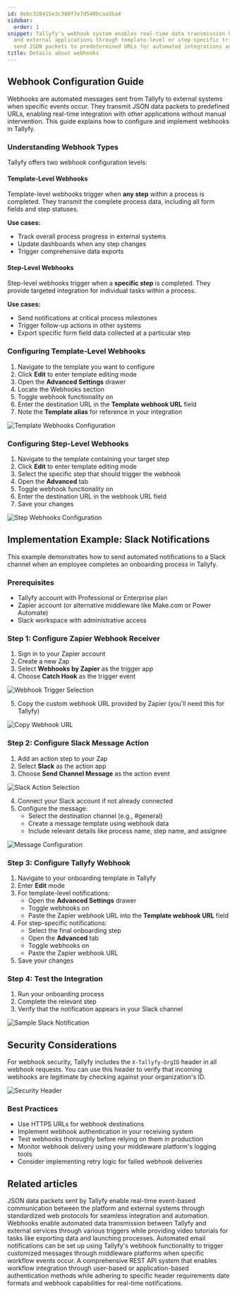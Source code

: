 ```yaml
---
id: 0ebc328415e3c308f7e7d540bcaa3ba4
sidebar:
  order: 1
snippet: Tallyfy's webhook system enables real-time data transmission between processes
  and external applications through template-level or step-specific triggers that
  send JSON packets to predetermined URLs for automated integrations and notifications.
title: Details about webhooks
---
```


## Webhook Configuration Guide

Webhooks are automated messages sent from Tallyfy to external systems when specific events occur. They transmit JSON data packets to predefined URLs, enabling real-time integration with other applications without manual intervention. This guide explains how to configure and implement webhooks in Tallyfy.

### Understanding Webhook Types

Tallyfy offers two webhook configuration levels:

#### Template-Level Webhooks

Template-level webhooks trigger when **any step** within a process is completed. They transmit the complete process data, including all form fields and step statuses.

**Use cases:**
- Track overall process progress in external systems
- Update dashboards when any step changes
- Trigger comprehensive data exports

#### Step-Level Webhooks

Step-level webhooks trigger when a **specific step** is completed. They provide targeted integration for individual tasks within a process.

**Use cases:**
- Send notifications at critical process milestones
- Trigger follow-up actions in other systems
- Export specific form field data collected at a particular step

### Configuring Template-Level Webhooks

1. Navigate to the template you want to configure
2. Click **Edit** to enter template editing mode
3. Open the **Advanced Settings** drawer
4. Locate the Webhooks section
5. Toggle webhook functionality on
6. Enter the destination URL in the **Template webhook URL** field
7. Note the **Template alias** for reference in your integration

![Template Webhooks Configuration](https://screenshots.tallyfy.com/tallyfy%2Fpro%2Fdesktop-light-template-webhooks.png)

### Configuring Step-Level Webhooks

1. Navigate to the template containing your target step
2. Click **Edit** to enter template editing mode
3. Select the specific step that should trigger the webhook
4. Open the **Advanced** tab
5. Toggle webhook functionality on
6. Enter the destination URL in the webhook URL field
7. Save your changes

![Step Webhooks Configuration](https://screenshots.tallyfy.com/tallyfy%2Fpro%2Fdesktop-light-step-webhook.png)

## Implementation Example: Slack Notifications

This example demonstrates how to send automated notifications to a Slack channel when an employee completes an onboarding process in Tallyfy.

### Prerequisites

- Tallyfy account with Professional or Enterprise plan
- Zapier account (or alternative middleware like Make.com or Power Automate)
- Slack workspace with administrative access

### Step 1: Configure Zapier Webhook Receiver

1. Sign in to your Zapier account
2. Create a new Zap
3. Select **Webhooks by Zapier** as the trigger app
4. Choose **Catch Hook** as the trigger event

![Webhook Trigger Selection](https://screenshots.tallyfy.com/file-keKVUbxSVx.png)

5. Copy the custom webhook URL provided by Zapier (you'll need this for Tallyfy)

![Copy Webhook URL](https://screenshots.tallyfy.com/file-fql8JmHkcV.png)

### Step 2: Configure Slack Message Action

1. Add an action step to your Zap
2. Select **Slack** as the action app
3. Choose **Send Channel Message** as the action event

![Slack Action Selection](https://screenshots.tallyfy.com/file-VKfh08LN9D.png)

4. Connect your Slack account if not already connected
5. Configure the message:
   - Select the destination channel (e.g., #general)
   - Create a message template using webhook data
   - Include relevant details like process name, step name, and assignee

![Message Configuration](https://screenshots.tallyfy.com/file-fmk7snOjfe.png)

### Step 3: Configure Tallyfy Webhook

1. Navigate to your onboarding template in Tallyfy
2. Enter **Edit** mode
3. For template-level notifications:
   - Open the **Advanced Settings** drawer
   - Toggle webhooks on
   - Paste the Zapier webhook URL into the **Template webhook URL** field
4. For step-specific notifications:
   - Select the final onboarding step
   - Open the **Advanced** tab
   - Toggle webhooks on
   - Paste the Zapier webhook URL
5. Save your changes

### Step 4: Test the Integration

1. Run your onboarding process
2. Complete the relevant step
3. Verify that the notification appears in your Slack channel

![Sample Slack Notification](https://screenshots.tallyfy.com/file-T9dKncA7bl.png)

## Security Considerations

For webhook security, Tallyfy includes the `X-Tallyfy-OrgID` header in all webhook requests. You can use this header to verify that incoming webhooks are legitimate by checking against your organization's ID.

![Security Header](https://screenshots.tallyfy.com/file-g5qdMzYyEK.png)

### Best Practices

- Use HTTPS URLs for webhook destinations
- Implement webhook authentication in your receiving system
- Test webhooks thoroughly before relying on them in production
- Monitor webhook delivery using your middleware platform's logging tools
- Consider implementing retry logic for failed webhook deliveries


## Related articles
<CardGrid>
<LinkTitleCard header="<b>Integrations > Webhooks</b>" href="/products/pro/integrations/webhooks/" > JSON data packets sent by Tallyfy enable real-time event-based communication between the platform and external systems through standardized web protocols for seamless integration and automation. </LinkTitleCard>
<LinkTitleCard header="<b>Webhooks > Webhook scenarios</b>" href="/products/pro/integrations/webhooks/how-can-i-use-tallyfys-webhooks-feature/" > Webhooks enable automated data transmission between Tallyfy and external services through various triggers while providing video tutorials for tasks like exporting data and launching processes. </LinkTitleCard>
<LinkTitleCard header="<b>Webhooks > Send emails using webhooks</b>" href="/products/pro/integrations/webhooks/how-can-i-send-emails-using-webhooks-in-tallyfy/" > Automated email notifications can be set up using Tallyfy's webhook functionality to trigger customized messages through middleware platforms when specific workflow events occur. </LinkTitleCard>
<LinkTitleCard header="<b>Open Api > Integrate with Tallyfy using API</b>" href="/products/pro/integrations/open-api/how-to-integrate-with-tallyfy-using-api/" > A comprehensive REST API system that enables workflow integration through user-based or application-based authentication methods while adhering to specific header requirements date formats and webhook capabilities for real-time notifications. </LinkTitleCard>
</CardGrid>